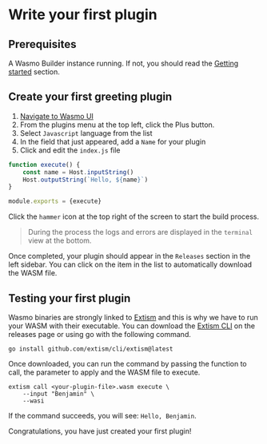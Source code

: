 # Write your first plugin

## Prerequisites

A Wasmo Builder instance running. If not, you should read the [Getting started](/builder/getting-started) section.

## Create your first greeting plugin

1. [Navigate to Wasmo UI](http://localhost:5001)
2. From the plugins menu at the top left, click the Plus button.
3. Select `Javascript` language from the list
4. In the field that just appeared, add a `Name` for your plugin
5. Click and edit the `index.js` file

```javascript
function execute() {
    const name = Host.inputString()
    Host.outputString(`Hello, ${name}`)
}

module.exports = {execute}
```

Click the `hammer` icon at the top right of the screen to start the build process.
> During the process the logs and errors are displayed in the `terminal` view at the bottom.

Once completed, your plugin should appear in the `Releases` section in the left sidebar. 
You can click on the item in the list to automatically download the WASM file.

## Testing your first plugin

Wasmo binaries are strongly linked to [Extism](https://extism.org/) and this is why we have to run your WASM with their executable.
You can download the [Extism CLI](https://github.com/extism/cli/releases) on the releases page or using go with the following command.

```
go install github.com/extism/cli/extism@latest
```

Once downloaded, you can run the command by passing the function to call, the parameter to apply and the WASM file to execute.

```
extism call <your-plugin-file>.wasm execute \
    --input "Benjamin" \
    --wasi
```

If the command succeeds, you will see: `Hello, Benjamin`.

Congratulations, you have just created your first plugin!
